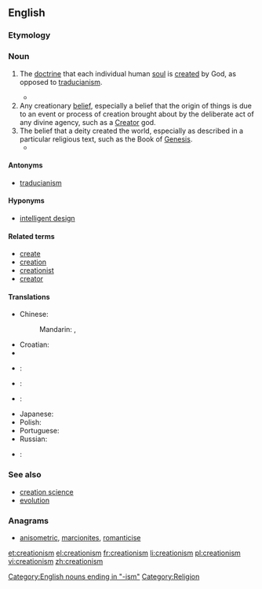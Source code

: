 ==English==
{{wikipedia}}

===Etymology===
{{suffix|creation|ism}}

===Noun===
{{en-noun|-|s}}

# {{context|Christian theology}} The [[doctrine]] that each individual human [[soul]] is [[create]]d by God, as opposed to [[traducianism]].
#* {{quote-book|title=The Doctrine of the Incarnation of our Lord Jesus Christ, in its relation to Mankind and to the Church|author=[[w:Robert Isaac Wilberforce|Robert Wilberforce]]|year=1848|passage=the preservation of the race of man is made to grow out of that quickening impulse, which we call the life of humanity. This notion, which was called Traducianism by the schoolmen (the system opposed to it being termed '''Creatianism''' {{SIC}})}}
# Any creationary [[belief]], especially a belief that the origin of things is due to an event or process of creation brought about by the deliberate act of any divine agency, such as a [[Creator]] god.
# The belief that a deity created the world, especially as described in a particular religious text, such as the Book of [[Genesis]].
#* {{quote-book|title=Natural science and religion, 2 lectures‎|page=89|author=[[w:Asa Gray|Asa Gray]]|year=1880|passage=It must be reasonably clear to all who have taken pains to understand the matter that the true issue as regards design is not between Darwinism and direct '''Creationism''', but between design and fortuity, between any intention or intellectual cause and no intention nor predicable first cause.}}

====Antonyms====
* {{sense|Christian theology}} [[traducianism]]

====Hyponyms====
* [[intelligent design]]

====Related terms====
* [[create]]
* [[creation]]
* [[creationist]]
* [[creator]]

====Translations====
{{trans-top|any creationary belief}}
* Chinese:
*: Mandarin: {{t|zh|神創論|sc=Hani}}, {{t|zh|神创论|tr=shénchuànglùn|sc=Hani}}
* Croatian: {{t-|hr|kreacionizam|m}}
* {{trreq|Finnish}}
* {{ttbc|fr}}: {{t+|fr|créationnisme|m}}
* {{ttbc|de}}: {{t+|de|Kreationismus|m}}
* {{ttbc|he}}: {{t+|he|בריאתנות|f|tr=briatanut}}
{{trans-mid}}
* Japanese: {{t-|ja|創造論|tr=そうぞうろん, sōzōron}}
* Polish: {{t|pl|kreacjonizm|m}}
* Portuguese: {{t|pt|criacionismo|m}}
* Russian: {{t|ru|креационизм|m|tr=kr'eacionízm}}
* {{ttbc|es}}: {{t-|es|creacionismo|m}}
{{trans-bottom}}

===See also===
* [[creation science]]
* [[evolution]]

===Anagrams===
* [[anisometric#English|anisometric]], [[marcionites#English|marcionites]], [[romanticise#English|romanticise]]

[[Category:English nouns ending in "-ism"]]
[[Category:Religion]]

[[et:creationism]]
[[el:creationism]]
[[fr:creationism]]
[[li:creationism]]
[[pl:creationism]]
[[vi:creationism]]
[[zh:creationism]]